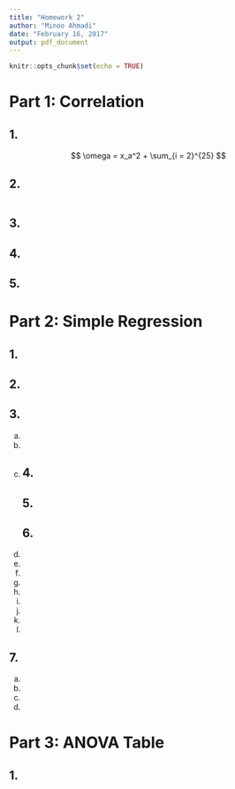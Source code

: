 ```yaml
---
title: "Homework 2"
author: "Minoo Ahmadi"
date: "February 16, 2017"
output: pdf_document
---
```


```r
knitr::opts_chunk$set(echo = TRUE)
```
# Part 1: Correlation
## 1.
$$ \omega = x_a^2 + \sum_{i = 2}^{25} $$


## 2.

```r


```
## 3.
## 4.
## 5.

# Part 2: Simple Regression
## 1.
## 2.
## 3.
  a.
  b.
  c.
## 4.
## 5.
## 6.
a.
b.
c.
d.
e.
f.
g.
h.
i.

## 7.
a.
b.
c.
d.

# Part 3: ANOVA Table
## 1.
